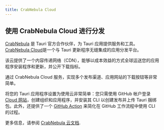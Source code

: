 ```yaml
---
title: CrabNebula Cloud
---
```


## 使用 CrabNebula Cloud 进行分发

[CrabNebula](https://crabnebula.dev) 是 Tauri 官方合作伙伴，为 Tauri 应用提供服务和工具。
[CrabNebula Cloud](https://crabnebula.dev/cloud/)是一个与 Tauri 更新程序无缝集成的应用分发平台。

该云提供了一个内容传递网络（CDN），能够以成本效益的方式全球运送您的应用程序安装程序和更新，并公开下载指标。

通过 CrabNebula Cloud 服务，实现多个发布渠道、应用网站的下载按钮等非常简单。

将您的 Tauri 应用程序设置为使用云非常简单：您只需使用 GitHub 帐户登录 [Cloud 网站]，创建组织和应用程序，并安装其 CLI 以创建发布并上传 Tauri 捆绑包。此外，还提供了一个 [GitHub Action] 来简化在 GitHub 工作流程中使用 CLI 的过程。

更多信息，请参阅 [CrabNebula 云文档].

[GitHub Action]: https://github.com/crabnebula-dev/cloud-release/
[Cloud 网站]: https://web.crabnebula.cloud/
[CrabNebula 云文档]: https://docs.crabnebula.dev/cloud/
